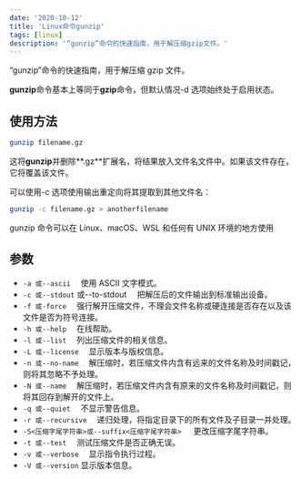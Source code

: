 ```yaml
---
date: '2020-10-12'
title: 'Linux命令gunzip'
tags: [linux]
description: '“gunzip”命令的快速指南，用于解压缩gzip文件。'
---
```


“gunzip”命令的快速指南，用于解压缩 gzip 文件。

**gunzip**命令基本上等同于**gzip**命令，但默认情况-d 选项始终处于启用状态。

## 使用方法

```bash
gunzip filename.gz
```

这将**gunzip**并删除**.gz**扩展名，将结果放入文件名文件中。如果该文件存在，它将覆盖该文件。

可以使用-c 选项使用输出重定向将其提取到其他文件名：

```bash
gunzip -c filename.gz > anotherfilename
```

gunzip 命令可以在 Linux、macOS、WSL 和任何有 UNIX 环境的地方使用

## 参数

- `-a 或--ascii` 　使用 ASCII 文字模式。
- `-c 或--stdout` 或--to-stdout 　把解压后的文件输出到标准输出设备。
- `-f 或-force` 　强行解开压缩文件，不理会文件名称或硬连接是否存在以及该文件是否为符号连接。
- `-h 或--help` 　在线帮助。
- `-l 或--list` 　列出压缩文件的相关信息。
- `-L 或--license` 　显示版本与版权信息。
- `-n 或--no-name` 　解压缩时，若压缩文件内含有远来的文件名称及时间戳记，则将其忽略不予处理。
- `-N 或--name` 　解压缩时，若压缩文件内含有原来的文件名称及时间戳记，则将其回存到解开的文件上。
- `-q 或--quiet` 　不显示警告信息。
- `-r 或--recursive` 　递归处理，将指定目录下的所有文件及子目录一并处理。
- `-S<压缩字尾字符串>或--suffix<压缩字尾字符串> `　更改压缩字尾字符串。
- `-t 或--test` 　测试压缩文件是否正确无误。
- `-v 或--verbose` 　显示指令执行过程。
- `-V 或--version` 显示版本信息。
